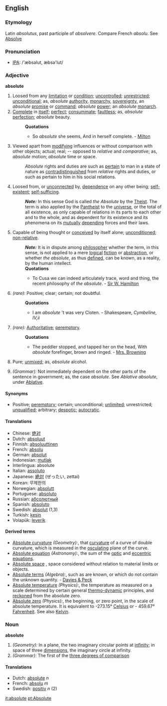 ==English==
===Etymology===
Latin ''absolutus'', past participle of ''absolvere''. Compare French ''absolu''. See [[Absolve]]

===Pronunciation===
*[[w:IPA|IPA]]: /'æbsəlut, æbsə'lut/

=== Adjective ===
'''absolute'''
#Loosed from any [[limitation]] or [[condition]]; [[uncontrolled]]; [[unrestricted]]; [[unconditional]]; as, ''absolute'' [[authority]], [[monarchy]], [[sovereignty]], an ''absolute'' [[promise]] or [[command]]; ''absolute'' [[power]]; an ''absolute'' [[monarch]].
#[[Complete]] in [[itself]]; [[perfect]]; [[consummate]]; [[faultless]]; as, ''absolute'' [[perfection]]; ''absolute'' beauty.
#:'''Quotations'''
#:*So ''absolute'' she seems, And in herself complete. - [[Milton]]
#Viewed apart from [[modifying]] influences or without comparison with other objects; actual; real; -- opposed to ''relative'' and ''comparative''; as, ''absolute'' motion; ''absolute'' time or space.
#:''Absolute'' rights and duties are such as [[pertain]] to man in a state of nature as [[contradistinguished]] from ''relative'' rights and duties, or such as pertain to him in his social relations.
#Loosed from, or [[unconnected]] by, [[dependence]] on any other being; [[self-existent]]; [[self-sufficing]].
#:'''''Note:''''' In this sense God is called ''the Absolute'' by the [[Theist]]. The term is also applied by the [[Pantheist]] to the [[universe]], or the total of all existence, as only capable of relations in its parts to each other and to the whole, and as dependent for its existence and its phenomena on its [[mutually]] [[depending]] forces and their laws.
#Capable of being thought or [[conceived]] by itself alone; [[unconditioned]]; [[non-relative]].
#:'''''Note:''''' It is in dispute among [[philosopher]] whether the term, in this sense, is not applied to a mere [[logical]] [[fiction]] or [[abstraction]], or whether ''the absolute'', as thus [[defined]], can be known, as a reality, by the human intellect.
#:'''Quotations'''
#:*To Cusa we can indeed articulately trace, word and thing, the recent philosophy of ''the absolute''. - [[Sir W. Hamilton]]
#''(rare):'' Positive; clear; certain; not doubtful.
#:'''Quotations'''
#:*I am ''absolute'' 't was very Cloten. - Shakespeare, ''Cymbeline, IV,ii'' 
#''(rare):'' [[Authoritative]]; [[peremptory]].
#:'''Quotations'''
#:*The peddler stopped, and tapped her on the head, With ''absolute'' forefinger, brown and ringed. - [[Mrs. Browning]]
#{{Chemistry}} Pure; [[unmixed]]; as, ''absolute'' alcohol.
#''(Grammar):'' Not immediately dependent on the other parts of the sentence in government; as, the case ''absolute''. See ''Ablative absolute'', under [[Ablative]].

====Synonyms====
*Positive; [[peremptory]]; certain; unconditional; [[unlimited]]; unrestricted; [[unqualified]]; arbitrary; [[despotic]]; [[autocratic]].

====Translations====
*Chinese: [[绝对]]
*Dutch: [[absoluut]]
*Finnish: [[absoluuttinen]]
*French: [[absolu]]
*German: [[absolut]]
*Indonesian: [[mutlak]]
*Interlingua: absolute
*Italian: [[assoluto]]
*Japanese: [[絶対]] (ぜったい, zettai)
*Korean: 무제한의
*Norwegian: [[absolutt]]
*Portuguese: [[absoluto]]
*Russian: [[абсолютный]]
*Spanish: [[absoluto]]
*Swedish: [[absolut]] (1,3)
*Turkish: [[kesin]]
*Volapük: [[leverik]]

====Derived terms====
*[[Absolute curvature]] ''(Geometry):'', that [[curvature]] of a curve of double curvature, which is measured in the [[osculating]] plane of the curve.
*[[Absolute equation]] ''(Astronomy):'', the sum of the [[optic]] and [[eccentric]] [[equations]].
*[[Absolute space]] {{Physics}}, space considered without relation to material limits or objects.
*[[Absolute terms]] ''(Algebra):'', such as are known, or which do not contain the unknown quantity. - [[Davies & Peck]]
*[[Absolute temperature]] ''(Physics):'', the temperature as measured on a scale determined by certain general [[thermo-dynamic]] principles, and [[reckoned]] from the absolute zero.
*[[Absolute zero]] ''(Physics):'', the beginning, or zero point, in the scale of absolute temperature. It is equivalent to -273.15° [[Celsius]] or - 459.67° [[Fahrenheit]].  See also [[Kelvin]].

===Noun===
'''absolute'''
#''(Geometry):'' In a plane, the two imaginary circular points at [[infinity]]; in space of three [[dimensions]], the imaginary circle at infinity.
#''(Grammar)'': The first of the [[three degrees of comparison]]

====Translations====
*Dutch: [[absolute]] ''n''
*French: [[absolu]] ''m''
*Swedish: [[positiv]] ''n'' (2)

[[it:absolute]]
[[pt:Absolute]]